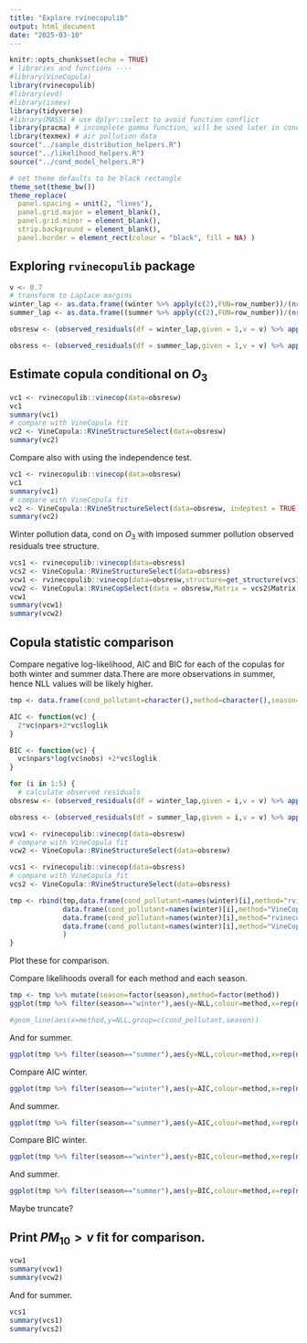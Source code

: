 ```yaml
---
title: "Explore rvinecopulib"
output: html_document
date: "2025-03-10"
---
```


```r
knitr::opts_chunk$set(echo = TRUE)
# libraries and functions ----
#library(VineCopula)
library(rvinecopulib)
#library(evd)
#library(ismev)
library(tidyverse)
#library(MASS) # use dplyr::select to avoid function conflict
library(pracma) # incomplete gamma function, will be used later in cond.ext.model for modelling the residual margins
library(texmex) # air pollution data
source("../sample_distribution_helpers.R")
source("../likelihood_helpers.R")
source("../cond_model_helpers.R")

# set theme defaults to be black rectangle
theme_set(theme_bw())
theme_replace(
  panel.spacing = unit(2, "lines"),
  panel.grid.major = element_blank(),
  panel.grid.minor = element_blank(),
  strip.background = element_blank(),
  panel.border = element_rect(colour = "black", fill = NA) )
```

## Exploring `rvinecopulib` package

```r
v <- 0.7
# transform to Laplace margins
winter_lap <- as.data.frame((winter %>% apply(c(2),FUN=row_number))/(nrow(winter)+1)) %>% apply(c(1,2),FUN=unif_laplace_pit) %>% as.data.frame()
summer_lap <- as.data.frame((summer %>% apply(c(2),FUN=row_number))/(nrow(summer)+1)) %>% apply(c(1,2),FUN=unif_laplace_pit) %>% as.data.frame()

obsresw <- (observed_residuals(df = winter_lap,given = 1,v = v) %>% apply(c(2),FUN=row_number))/(nrow(winter_lap)*(1-v)+1)

obsress <- (observed_residuals(df = summer_lap,given = 1,v = v) %>% apply(c(2),FUN=row_number))/(nrow(summer_lap)*(1-v)+1)

```

## Estimate copula conditional on $O_3$


```r
vc1 <- rvinecopulib::vinecop(data=obsresw)
vc1
summary(vc1)
# compare with VineCopula fit
vc2 <- VineCopula::RVineStructureSelect(data=obsresw)
summary(vc2)
```

Compare also with using the independence test.

```r
vc1 <- rvinecopulib::vinecop(data=obsresw)
vc1
summary(vc1)
# compare with VineCopula fit
vc2 <- VineCopula::RVineStructureSelect(data=obsresw, indeptest = TRUE)
summary(vc2)
```

Winter pollution data, cond on $O_3$ with imposed summer pollution observed residuals tree structure.

```r
vcs1 <- rvinecopulib::vinecop(data=obsress)
vcs2 <- VineCopula::RVineStructureSelect(data=obsress)
vcw1 <- rvinecopulib::vinecop(data=obsresw,structure=get_structure(vcs1) )
vcw2 <- VineCopula::RVineCopSelect(data = obsresw,Matrix = vcs2$Matrix)
vcw1
summary(vcw1)
summary(vcw2)
```

## Copula statistic comparison

Compare negative log-likelihood, AIC and BIC for each of the copulas for both winter and summer data.There are more observations in summer, hence NLL values will be likely higher.

```r
tmp <- data.frame(cond_pollutant=character(),method=character(),season=character(),NLL=numeric(),AIC=numeric(),BIC=numeric())

AIC <- function(vc) {
  2*vc$npars+2*vc$loglik
}

BIC <- function(vc) {
  vc$npars*log(vc$nobs) +2*vc$loglik
}

for (i in 1:5) {
  # calculate observed residuals
obsresw <- (observed_residuals(df = winter_lap,given = i,v = v) %>% apply(c(2),FUN=row_number))/(nrow(winter_lap)*(1-v)+1)

obsress <- (observed_residuals(df = summer_lap,given = i,v = v) %>% apply(c(2),FUN=row_number))/(nrow(summer_lap)*(1-v)+1)

vcw1 <- rvinecopulib::vinecop(data=obsresw)
# compare with VineCopula fit
vcw2 <- VineCopula::RVineStructureSelect(data=obsresw)

vcs1 <- rvinecopulib::vinecop(data=obsress)
# compare with VineCopula fit
vcs2 <- VineCopula::RVineStructureSelect(data=obsress)

tmp <- rbind(tmp,data.frame(cond_pollutant=names(winter)[i],method="rvinecopulib",season="winter",NLL=vcw1$loglik,AIC=AIC(vc=vcw1),BIC=BIC(vcw1)),
             data.frame(cond_pollutant=names(winter)[i],method="VineCopula",season="winter",NLL=vcw2$logLik,AIC=-vcw2$AIC,BIC=-vcw2$BIC),
             data.frame(cond_pollutant=names(winter)[i],method="rvinecopulib",season="summer",NLL=vcs1$loglik,AIC=AIC(vc=vcs1),BIC=BIC(vcs1)),
             data.frame(cond_pollutant=names(winter)[i],method="VineCopula",season="summer",NLL=vcs2$logLik,AIC=-vcs2$AIC,BIC=-vcs2$BIC)
             )
}

```

Plot these for comparison.

Compare likelihoods overall for each method and each season.

```r
tmp <- tmp %>% mutate(season=factor(season),method=factor(method))
ggplot(tmp %>% filter(season=="winter"),aes(y=NLL,colour=method,x=rep(names(winter),each=2))) + geom_point() + scale_color_manual(values=c("#009ADA", "#C11432"))

#geom_line(aes(x=method,y=NLL,group=c(cond_pollutant,season))
```
And for summer.

```r
ggplot(tmp %>% filter(season=="summer"),aes(y=NLL,colour=method,x=rep(names(winter),each=2))) + geom_point() + scale_color_manual(values=c("#009ADA", "#C11432"))

```

Compare AIC winter.

```r
ggplot(tmp %>% filter(season=="winter"),aes(y=AIC,colour=method,x=rep(names(winter),each=2))) + geom_point() + scale_color_manual(values=c("#009ADA", "#C11432"))
```


And summer.
```r
ggplot(tmp %>% filter(season=="summer"),aes(y=AIC,colour=method,x=rep(names(winter),each=2))) + geom_point() + scale_color_manual(values=c("#009ADA", "#C11432"))
```

Compare BIC winter.

```r
ggplot(tmp %>% filter(season=="winter"),aes(y=BIC,colour=method,x=rep(names(winter),each=2))) + geom_point() + scale_color_manual(values=c("#009ADA", "#C11432"))
```
And summer.

```r
ggplot(tmp %>% filter(season=="summer"),aes(y=BIC,colour=method,x=rep(names(winter),each=2))) + geom_point() + scale_color_manual(values=c("#009ADA", "#C11432"))
```
Maybe truncate?

## Print $PM_{10}>v$ fit for comparison.

```r
vcw1
summary(vcw1)
summary(vcw2)
```
And for summer.

```r
vcs1
summary(vcs1)
summary(vcs2)
```
